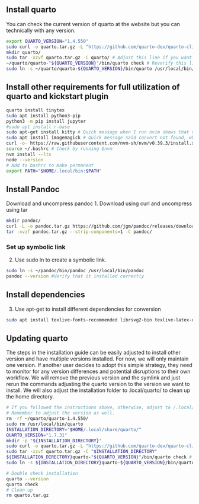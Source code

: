 
## Install quarto
You can check the current version of quarto at the website but you can technically with any version. 
```bash
export QUARTO_VERSION="1.4.550"
sudo curl -o quarto.tar.gz -L "https://github.com/quarto-dev/quarto-cli/releases/download/v${QUARTO_VERSION}/quarto-${QUARTO_VERSION}-linux-amd64.tar.gz"
mkdir quarto/
sudo tar -xzvf quarto.tar.gz -C quarto/ # Adjust this line if you want. For example, to have different quarto installations.
~/quarto/quarto-"${QUARTO_VERSION}"/bin/quarto check # Reverify this line depending on how it extracted
sudo ln -s ~/quarto/quarto-${QUARTO_VERSION}/bin/quarto /usr/local/bin/quarto
```

## Install other requirements for full utilization of quarto and kickstart plugin
```bash
quarto install tinytex
sudo apt install python3-pip
python3 -m pip install jupyter
#sudo apt install r-base
sudo apt-get install kitty # Quick message when I run nvim shows that command cant be found. Dont know much about kitty yet.
sudo apt install imagemagick # Quick message said convert not found, which is part of imagemagick.
curl -o- https://raw.githubusercontent.com/nvm-sh/nvm/v0.39.3/install.sh | bash
source ~/.bashrc # Check by running $nvm
nvm install --lts
node --version
# Add to bashrc to make permanent
export PATH="$HOME/.local/bin:$PATH"
```

## Install Pandoc
Download and uncompress pandoc
1. Download using curl and uncompress using tar
```bash
mkdir pandoc/
curl -L -o pandoc.tar.gz https://github.com/jgm/pandoc/releases/download/3.2/pandoc-3.2-linux-amd64.tar.gz
tar -xvzf pandoc.tar.gz --strip-components=1 -C pandoc/
```
### Set up symbolic link
2. Use sudo ln to create a symbolic link.
```bash
sudo ln -s ~/pandoc/bin/pandoc /usr/local/bin/pandoc
pandoc --version #Verify that it installed correctly
```

## Install dependencies
3. Use apt-get to install different dependencies for conversion
```bash
sudo apt install texlive-fonts-recommended librsvg2-bin texlive-latex-recommended texlive-xetex texlive-latex-base
```

## Updating quarto

The steps in the installation guide can be easily adjusted to install other version and have multiple versions installed. For now, we will only maintain one version. If another user decides to adopt this simple strategy, they need to monitor for any version differences and potential disruptions to their own workflow. We will remove the previous version and the symlink and just rerun the commands adjusting the quarto version to the version we want to install. We will also adjust the installation folder to .local/quarto/ to clean up the home directory.

```bash
# If you followed the instructions above, otherwise, adjust to /.local/
# Remember to adjust the version as well.
rm -rf ~/quarto/quarto-1.4.550/ 
sudo rm /usr/local/bin/quarto
INSTALLATION_DIRECTORY="$HOME/.local/share/quarto/"
QUARTO_VERSION="1.7.31"
mkdir -p "${INSTALLATION_DIRECTORY}"
sudo curl -o quarto.tar.gz -L "https://github.com/quarto-dev/quarto-cli/releases/download/v${QUARTO_VERSION}/quarto-${QUARTO_VERSION}-linux-amd64.tar.gz"
sudo tar -xzvf quarto.tar.gz -C "$INSTALLATION_DIRECTORY"
${INSTALLATION_DIRECTORY}quarto-"${QUARTO_VERSION}"/bin/quarto check # Reverify this line depending on how it extracted
sudo ln -s ${INSTALLATION_DIRECTORY}quarto-${QUARTO_VERSION}/bin/quarto /usr/local/bin/quarto

# Double check installation
quarto --version
quarto check
# Clean up
rm quarto.tar.gz
```
